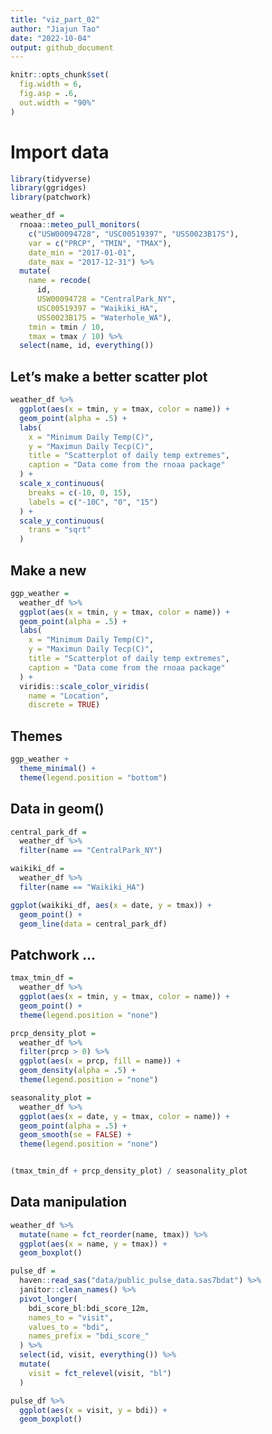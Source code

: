 ```yaml
---
title: "viz_part_02"
author: "Jiajun Tao"
date: "2022-10-04"
output: github_document
---
```


```r
knitr::opts_chunk$set(
  fig.width = 6,
  fig.asp = .6,
  out.width = "90%"
)
```


# Import data

```r
library(tidyverse)
library(ggridges)
library(patchwork)
```


```r
weather_df = 
  rnoaa::meteo_pull_monitors(
    c("USW00094728", "USC00519397", "USS0023B17S"),
    var = c("PRCP", "TMIN", "TMAX"), 
    date_min = "2017-01-01",
    date_max = "2017-12-31") %>%
  mutate(
    name = recode(
      id, 
      USW00094728 = "CentralPark_NY", 
      USC00519397 = "Waikiki_HA",
      USS0023B17S = "Waterhole_WA"),
    tmin = tmin / 10,
    tmax = tmax / 10) %>%
  select(name, id, everything())
```



## Let's make a better scatter plot
```r
weather_df %>% 
  ggplot(aes(x = tmin, y = tmax, color = name)) +
  geom_point(alpha = .5) +
  labs(
    x = "Minimum Daily Temp(C)",
    y = "Maximun Daily Tecp(C)",
    title = "Scatterplot of daily temp extremes",
    caption = "Data come from the rnoaa package"
  ) +
  scale_x_continuous(
    breaks = c(-10, 0, 15),
    labels = c("-10C", "0", "15")
  ) +
  scale_y_continuous(
    trans = "sqrt"
  )
```

## Make a new

```r
ggp_weather = 
  weather_df %>% 
  ggplot(aes(x = tmin, y = tmax, color = name)) +
  geom_point(alpha = .5) +
  labs(
    x = "Minimum Daily Temp(C)",
    y = "Maximun Daily Tecp(C)",
    title = "Scatterplot of daily temp extremes",
    caption = "Data come from the rnoaa package"
  ) +
  viridis::scale_color_viridis(
    name = "Location",
    discrete = TRUE)
```

## Themes

```r
ggp_weather +
  theme_minimal() +
  theme(legend.position = "bottom")
```


## Data in geom()

```r
central_park_df = 
  weather_df %>% 
  filter(name == "CentralPark_NY")

waikiki_df = 
  weather_df %>% 
  filter(name == "Waikiki_HA")

ggplot(waikiki_df, aes(x = date, y = tmax)) +
  geom_point() +
  geom_line(data = central_park_df)
```

## Patchwork ...

```r
tmax_tmin_df = 
  weather_df %>% 
  ggplot(aes(x = tmin, y = tmax, color = name)) + 
  geom_point() +
  theme(legend.position = "none")

prcp_density_plot = 
  weather_df %>% 
  filter(prcp > 0) %>% 
  ggplot(aes(x = prcp, fill = name)) +
  geom_density(alpha = .5) +
  theme(legend.position = "none")

seasonality_plot =
  weather_df %>% 
  ggplot(aes(x = date, y = tmax, color = name)) +
  geom_point(alpha = .5) +
  geom_smooth(se = FALSE) +
  theme(legend.position = "none")


(tmax_tmin_df + prcp_density_plot) / seasonality_plot
```

## Data manipulation

```r
weather_df %>%
  mutate(name = fct_reorder(name, tmax)) %>% 
  ggplot(aes(x = name, y = tmax)) +
  geom_boxplot()

```

```r
pulse_df = 
  haven::read_sas("data/public_pulse_data.sas7bdat") %>% 
  janitor::clean_names() %>% 
  pivot_longer(
    bdi_score_bl:bdi_score_12m,
    names_to = "visit",
    values_to = "bdi",
    names_prefix = "bdi_score_"
  ) %>% 
  select(id, visit, everything()) %>% 
  mutate(
    visit = fct_relevel(visit, "bl")
  )

pulse_df %>% 
  ggplot(aes(x = visit, y = bdi)) +
  geom_boxplot()
```

